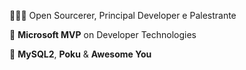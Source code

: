 
🧙🏻‍♂️ Open Sourcerer, Principal Developer e Palestrante

🏅 **Microsoft MVP** on Developer Technologies

🐬 <SafeLink to="https://sidorares.github.io/node-mysql2/">**MySQL2**</SafeLink>, <SafeLink to="https://poku.io/">**Poku**</SafeLink> & <SafeLink to="https://awesomeyou.io/">**Awesome You**</SafeLink>
